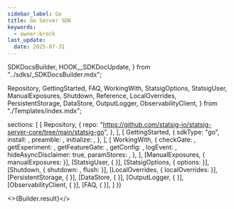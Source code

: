 ```yaml
---
sidebar_label: Go
title: Go Server SDK
keywords:
  - owner:brock
last_update:
  date: 2025-07-31
---
```


  SDKDocsBuilder,
  HOOK__SDKDocUpdate,
} from "../sdks/_SDKDocsBuilder.mdx";

  Repository,
  GettingStarted,
  FAQ,
  WorkingWith,
  StatsigOptions,
  StatsigUser,
  ManualExposures,
  Shutdown,
  Reference,
  LocalOverrides,
  PersistentStorage,
  DataStore,
  OutputLogger,
  ObservabilityClient,
} from "./Templates/index.mdx";


  sections: [
    [
      Repository,
      {
        repo: "https://github.com/statsig-io/statsig-server-core/tree/main/statsig-go",
      },
    ],
    [
      GettingStarted,
      {
        sdkType: "go",
        install: <Install />,
        preamble: <Preamble />,
        initialize: <Initialize />,
      },
    ],
    [
      WorkingWith,
      {
        checkGate: <CheckGate />,
        getExperiment: <GetExperiment />,
        getFeatureGate: <GetFeatureGate />,
        getConfig: <GetConfig />,
        logEvent: <LogEvent />,
        hideAsyncDisclaimer: true,
        paramStores: <ParamStores />,
      },
    ],
    [ManualExposures, { manualExposures: <ManualExposures /> }],
    [StatsigUser, { }],
    [StatsigOptions, { options: <Options /> }],
    [Shutdown, { shutdown: <ShutdownSnippet />, flush: <Flush /> }],
    [LocalOverrides, { localOverrides: <LocalOverrides /> }],
    [PersistentStorage, { }],
    [DataStore, { }],
    [OutputLogger, { }],
    [ObservabilityClient, { }],
    [FAQ, { }],
  ]
})


<>{Builder.result}</>

